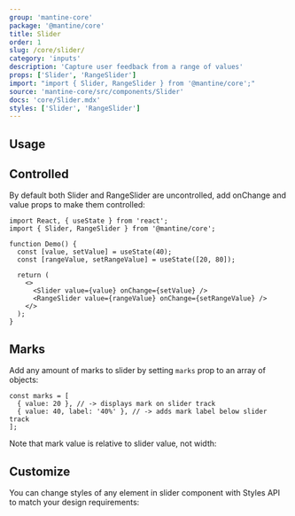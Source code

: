 ```yaml
---
group: 'mantine-core'
package: '@mantine/core'
title: Slider
order: 1
slug: /core/slider/
category: 'inputs'
description: 'Capture user feedback from a range of values'
props: ['Slider', 'RangeSlider']
import: "import { Slider, RangeSlider } from '@mantine/core';"
source: 'mantine-core/src/components/Slider'
docs: 'core/Slider.mdx'
styles: ['Slider', 'RangeSlider']
---
```



## Usage

<Demo data={SliderDemos.configurator} />

## Controlled

By default both Slider and RangeSlider are uncontrolled, add onChange and value props to make them controlled:

```tsx
import React, { useState } from 'react';
import { Slider, RangeSlider } from '@mantine/core';

function Demo() {
  const [value, setValue] = useState(40);
  const [rangeValue, setRangeValue] = useState([20, 80]);

  return (
    <>
      <Slider value={value} onChange={setValue} />
      <RangeSlider value={rangeValue} onChange={setRangeValue} />
    </>
  );
}
```

## Marks

Add any amount of marks to slider by setting `marks` prop to an array of objects:

```tsx
const marks = [
  { value: 20 }, // -> displays mark on slider track
  { value: 40, label: '40%' }, // -> adds mark label below slider track
];
```

Note that mark value is relative to slider value, not width:

<Demo data={SliderDemos.marks} />

## Customize

You can change styles of any element in slider component with <GatsbyLink to="/guides/styles/">Styles API</GatsbyLink> to match your design requirements:

<Demo data={SliderDemos.customize} />
